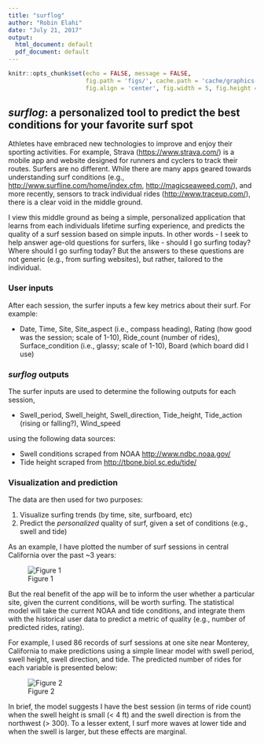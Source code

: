 ```yaml
---
title: "surflog"
author: "Robin Elahi"
date: "July 21, 2017"
output:
  html_document: default
  pdf_document: default
---
```


```r
knitr::opts_chunk$set(echo = FALSE, message = FALSE, 
                      fig.path = 'figs/', cache.path = 'cache/graphics-', 
                      fig.align = 'center', fig.width = 5, fig.height = 5, fig.show = 'hold', cache = TRUE, par = TRUE)

```

## *surflog*: a personalized tool to predict the best conditions for your favorite surf spot 

Athletes have embraced new technologies to improve and enjoy their sporting activities.  For example, Strava (<https://www.strava.com/>) is a mobile app and website designed for runners and cyclers to track their routes. Surfers are no different. While there are many apps geared towards understanding surf conditions (e.g., <http://www.surfline.com/home/index.cfm>, <http://magicseaweed.com/>), and more recently, sensors to track individual rides (<http://www.traceup.com/>), there is a clear void in the middle ground.  

I view this middle ground as being a simple, personalized application that learns from each individuals lifetime surfing experience, and predicts the quality of a surf session based on simple inputs. In other words - I seek to help answer age-old questions for surfers, like - should I go surfing today? Where should I go surfing today? But the answers to these questions are not generic (e.g., from surfing websites), but rather, tailored to the individual. 

### User inputs
After each session, the surfer inputs a few key metrics about their surf. 
For example:

  - Date, Time, Site, Site_aspect (i.e., compass heading), Rating (how good was the session; scale of 1-10), Ride_count (number of rides), Surface_condition (i.e., glassy; scale of 1-10), Board (which board did I use)
  
### *surflog* outputs
The surfer inputs are used to determine the following outputs for each session, 

  - Swell_period, Swell_height, Swell_direction, Tide_height, Tide_action (rising or falling?), Wind_speed

using the following data sources:

  - Swell conditions scraped from NOAA <http://www.ndbc.noaa.gov/>
  - Tide height scraped from <http://tbone.biol.sc.edu/tide/>

### Visualization and prediction

The data are then used for two purposes:

  1. Visualize surfing trends (by time, site, surfboard, etc)
  2. Predict the *personalized* quality of surf, given a set of conditions (e.g., swell and tide)

As an example, I have plotted the number of surf sessions in central California over the past ~3 years:

![Figure 1](../figs/plot_dat_yrm_n.png)

But the real benefit of the app will be to inform the user whether a particular site, given the current conditions, will be worth surfing. The statistical model will take the current NOAA and tide conditions, and integrate them with the historical user data to predict a metric of quality (e.g., number of predicted rides, rating). 

For example, I used 86 records of surf sessions at one site near Monterey, California to make predictions using a simple linear model with swell period, swell height, swell direction, and tide. The predicted number of rides for each variable is presented below:

![Figure 2](../figs/plot_lm_effects_ridecount.png)

In brief, the model suggests I have the best session (in terms of ride count) when the swell height is small (< 4 ft) and the swell direction is from the northwest (> 300).  To a lesser extent, I surf more waves at lower tide and when the swell is larger, but these effects are marginal. 





